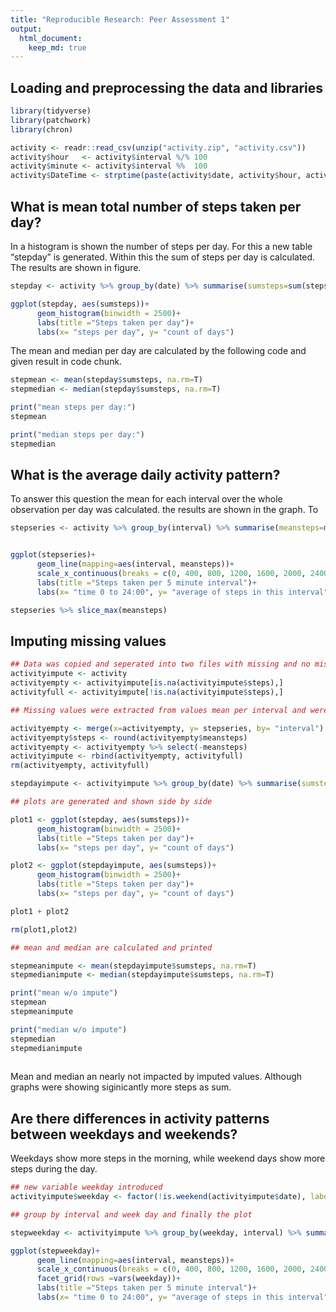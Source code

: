 ```yaml
---
title: "Reproducible Research: Peer Assessment 1"
output: 
  html_document:
    keep_md: true
---
```


## Loading and preprocessing the data and libraries

```r
library(tidyverse)
library(patchwork)
library(chron)

activity <- readr::read_csv(unzip("activity.zip", "activity.csv"))
activity$hour   <- activity$interval %/% 100
activity$minute <- activity$interval %%  100
activity$DateTime <- strptime(paste(activity$date, activity$hour, activity$minute), format="%Y-%m-%d %H %M")

```


## What is mean total number of steps taken per day?

In a histogram is shown the number of steps per day. For this a new table 
"stepday" is generated. Within this the sum of steps per day is calculated.
The results are shown in figure.
```r
stepday <- activity %>% group_by(date) %>% summarise(sumsteps=sum(steps))

ggplot(stepday, aes(sumsteps))+
      geom_histogram(binwidth = 2500)+
      labs(title ="Steps taken per day")+
      labs(x= "steps per day", y= "count of days")

```

The mean and median per day are calculated by the following code and given 
result in code chunk.

```r
stepmean <- mean(stepday$sumsteps, na.rm=T)
stepmedian <- median(stepday$sumsteps, na.rm=T)

print("mean steps per day:") 
stepmean

print("median steps per day:") 
stepmedian

```


## What is the average daily activity pattern?

To answer this question the mean for each interval over the whole observation
per day was calculated. the results are shown in the graph. To 

```r
stepseries <- activity %>% group_by(interval) %>% summarise(meansteps=mean(steps, na.rm=T))


ggplot(stepseries)+
      geom_line(mapping=aes(interval, meansteps))+
      scale_x_continuous(breaks = c(0, 400, 800, 1200, 1600, 2000, 2400))+
      labs(title ="Steps taken per 5 minute interval")+
      labs(x= "time 0 to 24:00", y= "average of steps in this interval")

stepseries %>% slice_max(meansteps)

```



## Imputing missing values

```r
## Data was copied and seperated into two files with missing and no missing values
activityimpute <- activity
activityempty <- activityimpute[is.na(activityimpute$steps),]
activityfull <- activityimpute[!is.na(activityimpute$steps),]

## Missing values were extracted from values mean per interval and were remerged

activityempty <- merge(x=activityempty, y= stepseries, by= "interval")
activityempty$steps <- round(activityempty$meansteps)
activityempty <- activityempty %>% select(-meansteps)
activityimpute <- rbind(activityempty, activityfull)
rm(activityempty, activityfull)

stepdayimpute <- activityimpute %>% group_by(date) %>% summarise(sumsteps=sum(steps))

## plots are generated and shown side by side

plot1 <- ggplot(stepday, aes(sumsteps))+
      geom_histogram(binwidth = 2500)+
      labs(title ="Steps taken per day")+
      labs(x= "steps per day", y= "count of days")

plot2 <- ggplot(stepdayimpute, aes(sumsteps))+
      geom_histogram(binwidth = 2500)+
      labs(title ="Steps taken per day")+
      labs(x= "steps per day", y= "count of days")

plot1 + plot2

rm(plot1,plot2)

## mean and median are calculated and printed

stepmeanimpute <- mean(stepdayimpute$sumsteps, na.rm=T)
stepmedianimpute <- median(stepdayimpute$sumsteps, na.rm=T)

print("mean w/o impute")
stepmean
stepmeanimpute

print("median w/o impute")
stepmedian
stepmedianimpute
  
```

Mean and median an nearly not impacted by imputed values. Although graphs were showing siginicantly more steps as sum.


## Are there differences in activity patterns between weekdays and weekends?

Weekdays show more steps in the morning, while weekend days show more steps during the day.

```r
## new variable weekday introduced
activityimpute$weekday <- factor(!is.weekend(activityimpute$date), labels=c("weekend", "weekday"))

## group by interval and week day and finally the plot

stepweekday <- activityimpute %>% group_by(weekday, interval) %>% summarise(meansteps=mean(steps, na.rm=T))

ggplot(stepweekday)+
      geom_line(mapping=aes(interval, meansteps))+
      scale_x_continuous(breaks = c(0, 400, 800, 1200, 1600, 2000, 2400))+
      facet_grid(rows =vars(weekday))+
      labs(title ="Steps taken per 5 minute interval")+
      labs(x= "time 0 to 24:00", y= "average of steps in this interval")

```


